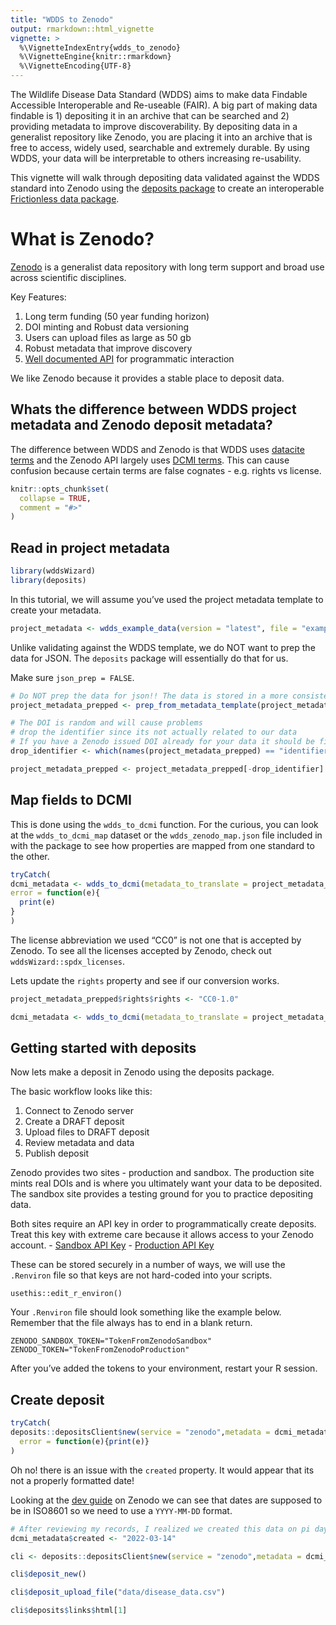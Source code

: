 ```yaml
---
title: "WDDS to Zenodo"
output: rmarkdown::html_vignette
vignette: >
  %\VignetteIndexEntry{wdds_to_zenodo}
  %\VignetteEngine{knitr::rmarkdown}
  %\VignetteEncoding{UTF-8}
---
```


The Wildlife Disease Data Standard (WDDS) aims to make data Findable Accessible Interoperable and Re-useable (FAIR). 
A big part of making data findable is 1) depositing it in an archive that can be searched and 2) providing metadata to improve discoverability. 
By depositing data in a generalist repository like Zenodo, you are placing it into an archive that is free to access, widely used, searchable and extremely durable. 
By using WDDS, your data will be interpretable to others increasing re-usability. 

This vignette will walk through depositing data validated against the WDDS standard into Zenodo using the [deposits package](https://github.com/ropenscilabs/deposits) to create an interoperable [Frictionless data package](https://datapackage.org/standard/data-package/).

# What is Zenodo?

[Zenodo](https://about.zenodo.org/) is a generalist data repository with long term support and broad use across scientific disciplines. 

Key Features:

1. Long term funding (50 year funding horizon)
2. DOI minting and Robust data versioning
3. Users can upload files as large as 50 gb
4. Robust metadata that improve discovery
5. [Well documented API](https://developers.zenodo.org/) for programmatic interaction

We like Zenodo because it provides a stable place to deposit data.  

## Whats the difference between WDDS project metadata and Zenodo deposit metadata?

The difference between WDDS and Zenodo is that WDDS uses [datacite terms](https://datacite-metadata-schema.readthedocs.io/en/4.6/) and the Zenodo API largely uses [DCMI terms](https://www.dublincore.org/specifications/dublin-core/dcmi-terms/).
This can cause confusion because certain terms are false cognates - e.g. rights vs license. 


```r
knitr::opts_chunk$set(
  collapse = TRUE,
  comment = "#>"
)
```

## Read in project metadata


```r
library(wddsWizard)
library(deposits)
```

In this tutorial, we will assume you've used the project metadata template to create your metadata.

```r
project_metadata <- wdds_example_data(version = "latest", file = "example_project_metadata.csv") |> read.csv()

```

Unlike validating against the WDDS template, we do NOT want to prep the data for JSON. 
The `deposits` package will essentially do that for us. 

Make sure `json_prep = FALSE`.

```r
# Do NOT prep the data for json!! The data is stored in a more consistent fashion if don't do the json prep, making it easier to convert to dcmi/zenodo form 
project_metadata_prepped <- prep_from_metadata_template(project_metadata,json_prep = FALSE)

# The DOI is random and will cause problems
# drop the identifier since its not actually related to our data
# If you have a Zenodo issued DOI already for your data it should be fine.
drop_identifier <- which(names(project_metadata_prepped) == "identifier")

project_metadata_prepped <- project_metadata_prepped[-drop_identifier]

```


## Map fields to DCMI

This is done using the `wdds_to_dcmi` function. 
For the curious, you can look at the `wdds_to_dcmi_map` dataset or the `wdds_zenodo_map.json` file included in with the package to see how properties are mapped from one standard to the other. 

```r

tryCatch(
dcmi_metadata <- wdds_to_dcmi(metadata_to_translate = project_metadata_prepped, translation_map = wdds_to_dcmi_map),
error = function(e){
  print(e)
}
)
```

The license abbreviation we used "CC0" is not one that is accepted by Zenodo.
To see all the licenses accepted by Zenodo, check out `wddsWizard::spdx_licenses`.

Lets update the `rights` property and see if our conversion works. 

```r

project_metadata_prepped$rights$rights <- "CC0-1.0"

dcmi_metadata <- wdds_to_dcmi(metadata_to_translate = project_metadata_prepped, translation_map = wdds_to_dcmi_map)

```

## Getting started with deposits

Now lets make a deposit in Zenodo using the deposits package. 

The basic workflow looks like this:

1. Connect to Zenodo server
2. Create a DRAFT deposit
3. Upload files to DRAFT deposit
4. Review metadata and data 
5. Publish deposit

Zenodo provides two sites - production and sandbox. 
The production site mints real DOIs and is where you ultimately want your data to be deposited.
The sandbox site provides a testing ground for you to practice depositing data.

Both sites require an API key in order to programmatically create deposits.
Treat this key with extreme care because it allows access to your Zenodo account. 
- [Sandbox API Key](https://sandbox.zenodo.org/account/settings/applications/tokens/new/)
- [Production API Key](https://zenodo.org/account/settings/applications/tokens/new/)


These can be stored securely in a number of ways, we will use the `.Renviron` file so that keys are not hard-coded into your scripts.

```
usethis::edit_r_environ()
```

Your `.Renviron` file should look something like the example below.
Remember that the file always has to end in a blank return.

```
ZENODO_SANDBOX_TOKEN="TokenFromZenodoSandbox"
ZENODO_TOKEN="TokenFromZenodoProduction"

```
After you've added the tokens to your environment, restart your R session. 

## Create deposit


```r
tryCatch(
deposits::depositsClient$new(service = "zenodo",metadata = dcmi_metadata,sandbox = TRUE),
  error = function(e){print(e)}
)
```

Oh no! there is an issue with the `created` property. 
It would appear that its not a properly formatted date!

Looking at the [dev guide](https://developers.zenodo.org/#representation) on Zenodo we can see that dates are supposed to be in ISO8601 so we need to use a `YYYY-MM-DD` format.

```r

# After reviewing my records, I realized we created this data on pi day.
dcmi_metadata$created <- "2022-03-14"

cli <- deposits::depositsClient$new(service = "zenodo",metadata = dcmi_metadata,sandbox = TRUE)

cli$deposit_new()

cli$deposit_upload_file("data/disease_data.csv")

cli$deposits$links$html[1]

```









